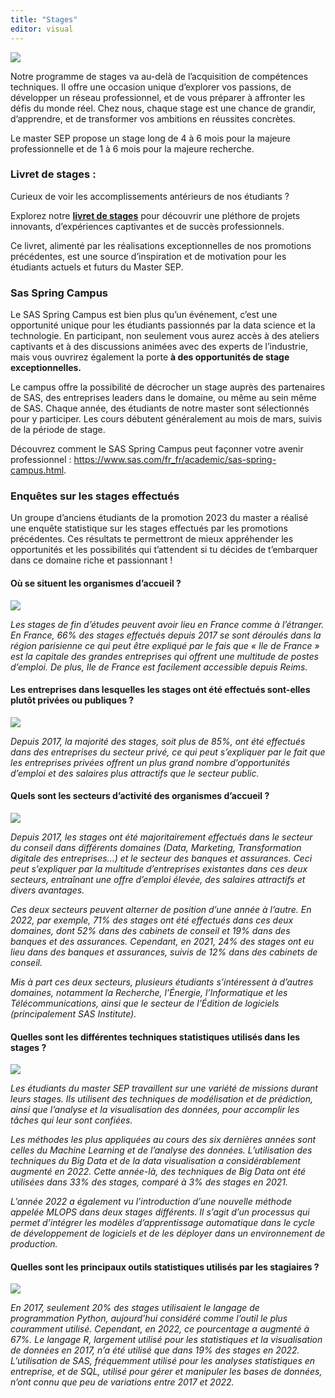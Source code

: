 ```yaml
---
title: "Stages"
editor: visual
---
```


![](Images/stage2.jpg)

Notre programme de stages va au-delà de l'acquisition de compétences techniques. Il offre une occasion unique d'explorer vos passions, de développer un réseau professionnel, et de vous préparer à affronter les défis du monde réel. Chez nous, chaque stage est une chance de grandir, d'apprendre, et de transformer vos ambitions en réussites concrètes.

Le master SEP propose un stage long de 4 à 6 mois pour la majeure professionnelle et de 1 à 6 mois pour la majeure recherche.

### **Livret de stages :**

Curieux de voir les accomplissements antérieurs de nos étudiants ?

Explorez notre [**livret de stages**](https://mastersep.github.io/Livret_des_stages/) pour découvrir une pléthore de projets innovants, d'expériences captivantes et de succès professionnels.

Ce livret, alimenté par les réalisations exceptionnelles de nos promotions précédentes, est une source d'inspiration et de motivation pour les étudiants actuels et futurs du Master SEP.

### **Sas Spring Campus**

Le SAS Spring Campus est bien plus qu'un événement, c'est une opportunité unique pour les étudiants passionnés par la data science et la technologie. En participant, non seulement vous aurez accès à des ateliers captivants et à des discussions animées avec des experts de l'industrie, mais vous ouvrirez également la porte **à des opportunités de stage exceptionnelles.**

Le campus offre la possibilité de décrocher un stage auprès des partenaires de SAS, des entreprises leaders dans le domaine, ou même au sein même de SAS. Chaque année, des étudiants de notre master sont sélectionnés pour y participer. Les cours débutent généralement au mois de mars, suivis de la période de stage.

Découvrez comment le SAS Spring Campus peut façonner votre avenir professionnel : <https://www.sas.com/fr_fr/academic/sas-spring-campus.html>.

### **Enquêtes sur les stages effectués**

Un groupe d'anciens étudiants de la promotion 2023 du master a réalisé une enquête statistique sur les stages effectués par les promotions précédentes. Ces résultats te permettront de mieux appréhender les opportunités et les possibilités qui t'attendent si tu décides de t'embarquer dans ce domaine riche et passionnant !

#### **Où se situent les organismes d'accueil ?**

![](Images/Stage_1.JPG)

*Les stages de fin d'études peuvent avoir lieu en France comme à l'étranger. En France, 66% des stages effectués depuis 2017 se sont déroulés dans la région parisienne ce qui peut être expliqué par le fais que « Ile de France » est la capitale des grandes entreprises qui offrent une multitude de postes d'emploi. De plus, Ile de France est facilement accessible depuis Reims.*

#### **Les entreprises dans lesquelles les stages ont été effectués sont-elles plutôt privées ou publiques ?**

![](Images/Stage_2.JPG)

*Depuis 2017, la majorité des stages, soit plus de 85%, ont été effectués dans des entreprises du secteur privé, ce qui peut s'expliquer par le fait que les entreprises privées offrent un plus grand nombre d'opportunités d'emploi et des salaires plus attractifs que le secteur public.*

#### **Quels sont les secteurs d'activité des organismes d'accueil ?**

![](Images/stage_3.JPG)

*Depuis 2017, les stages ont été majoritairement effectués dans le secteur du conseil dans différents domaines (Data, Marketing, Transformation digitale des entreprises\...) et le secteur des banques et assurances. Ceci peut s'expliquer par la multitude d'entreprises existantes dans ces deux secteurs, entraînant une offre d'emploi élevée, des salaires attractifs et divers avantages.*

*Ces deux secteurs peuvent alterner de position d'une année à l'autre. En 2022, par exemple, 71% des stages ont été effectués dans ces deux domaines, dont 52% dans des cabinets de conseil et 19% dans des banques et des assurances. Cependant, en 2021, 24% des stages ont eu lieu dans des banques et assurances, suivis de 12% dans des cabinets de conseil.*

*Mis à part ces deux secteurs, plusieurs étudiants s'intéressent à d'autres domaines, notamment la Recherche, l'Énergie, l'Informatique et les Télécommunications, ainsi que le secteur de l'Édition de logiciels (principalement SAS Institute).*

#### **Quelles sont les différentes techniques statistiques utilisés dans les stages ?**

![](Images/stage_4.JPG)

*Les étudiants du master SEP travaillent sur une variété de missions durant leurs stages. Ils utilisent des techniques de modélisation et de prédiction, ainsi que l'analyse et la visualisation des données, pour accomplir les tâches qui leur sont confiées.*

*Les méthodes les plus appliquées au cours des six dernières années sont celles du Machine Learning et de l'analyse des données. L'utilisation des techniques du Big Data et de la data visualisation a considérablement augmenté en 2022. Cette année-là, des techniques de Big Data ont été utilisées dans 33% des stages, comparé à 3% des stages en 2021.*

*L'année 2022 a également vu l'introduction d'une nouvelle méthode appelée MLOPS dans deux stages différents. Il s'agit d'un processus qui permet d'intégrer les modèles d'apprentissage automatique dans le cycle de développement de logiciels et de les déployer dans un environnement de production.*

#### **Quelles sont les principaux outils statistiques utilisés par les stagiaires ?**

![](Images/stage_5.JPG)

*En 2017, seulement 20% des stages utilisaient le langage de programmation Python, aujourd'hui considéré comme l'outil le plus couramment utilisé. Cependant, en 2022, ce pourcentage a augmenté à 67%. Le langage R, largement utilisé pour les statistiques et la visualisation de données en 2017, n'a été utilisé que dans 19% des stages en 2022. L'utilisation de SAS, fréquemment utilisé pour les analyses statistiques en entreprise, et de SQL, utilisé pour gérer et manipuler les bases de données, n'ont connu que peu de variations entre 2017 et 2022.*
